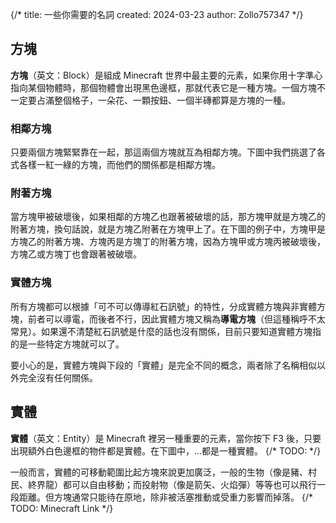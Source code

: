 {/*
title: 一些你需要的名詞
created: 2024-03-23
author: Zollo757347
*/}

## 方塊
**方塊**（英文：Block）是組成 Minecraft 世界中最主要的元素，如果你用十字準心指向某個物體時，那個物體會出現黑色邊框，那就代表它是一種方塊。一個方塊不一定要占滿整個格子，一朵花、一顆按鈕、一個半磚都算是方塊的一種。

### 相鄰方塊
只要兩個方塊緊緊靠在一起，那這兩個方塊就互為相鄰方塊。下圖中我們挑選了各式各樣一紅一綠的方塊，而他們的關係都是相鄰方塊。

### 附著方塊
當方塊甲被破壞後，如果相鄰的方塊乙也跟著被破壞的話，那方塊甲就是方塊乙的附著方塊，換句話說，就是方塊乙附著在方塊甲上了。在下圖的例子中，方塊甲是方塊乙的附著方塊、方塊丙是方塊丁的附著方塊，因為方塊甲或方塊丙被破壞後，方塊乙或方塊丁也會跟著被破壞。

### 實體方塊
所有方塊都可以根據「可不可以傳導紅石訊號」的特性，分成實體方塊與非實體方塊，前者可以導電，而後者不行，因此實體方塊又稱為**導電方塊**（但這種稱呼不太常見）。如果還不清楚紅石訊號是什麼的話也沒有關係，目前只要知道實體方塊指的是一些特定方塊就可以了。

要小心的是，實體方塊與下段的「實體」是完全不同的概念，兩者除了名稱相似以外完全沒有任何關係。

## 實體
**實體**（英文：Entity）是 Minecraft 裡另一種重要的元素，當你按下 F3 後，只要出現額外白色邊框的物件都是實體。在下圖中，...都是一種實體。
{/* TODO: <Keybind type="showEntities" /> */}

一般而言，實體的可移動範圍比起方塊來說更加廣泛，一般的生物（像是豬、村民、終界龍）都可以自由移動；而投射物（像是箭矢、火焰彈）等等也可以飛行一段距離。但方塊通常只能待在原地，除非被活塞推動或受重力影響而掉落。
{/* TODO: Minecraft Link */}
